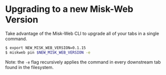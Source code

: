 # Upgrading to a new Misk-Web Version

Take advantage of the Misk-Web CLI to upgrade all of your tabs in a single command.

``` bash
$ export NEW_MISK_WEB_VERSION=0.1.15
$ miskweb pin $NEW_MISK_WEB_VERSION -e
```

Note: the `-e` flag recursively applies the command in every downstream tab found in the filesystem.
